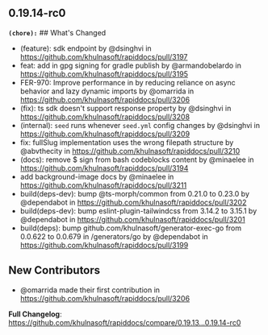 ## 0.19.14-rc0
**`(chore):`** ## What's Changed
* (feature): sdk endpoint by @dsinghvi in https://github.com/khulnasoft/rapiddocs/pull/3197
* feat: add in gpg signing for gradle publish by @armandobelardo in https://github.com/khulnasoft/rapiddocs/pull/3195
* FER-970: Improve performance in by reducing reliance on async behavior and lazy dynamic imports by @omarrida in https://github.com/khulnasoft/rapiddocs/pull/3206
* (fix): ts sdk doesn't support response property by @dsinghvi in https://github.com/khulnasoft/rapiddocs/pull/3208
* (internal): `seed` runs whenever `seed.yml` config changes by @dsinghvi in https://github.com/khulnasoft/rapiddocs/pull/3209
* fix: fullSlug implementation uses the wrong filepath structure by @abvthecity in https://github.com/khulnasoft/rapiddocs/pull/3210
* (docs): remove $ sign from bash codeblocks content by @minaelee in https://github.com/khulnasoft/rapiddocs/pull/3194
* add background-image docs by @minaelee in https://github.com/khulnasoft/rapiddocs/pull/3211
* build(deps-dev): bump @ts-morph/common from 0.21.0 to 0.23.0 by @dependabot in https://github.com/khulnasoft/rapiddocs/pull/3202
* build(deps-dev): bump eslint-plugin-tailwindcss from 3.14.2 to 3.15.1 by @dependabot in https://github.com/khulnasoft/rapiddocs/pull/3201
* build(deps): bump github.com/khulnasoft/generator-exec-go from 0.0.622 to 0.0.679 in /generators/go by @dependabot in https://github.com/khulnasoft/rapiddocs/pull/3199

## New Contributors
* @omarrida made their first contribution in https://github.com/khulnasoft/rapiddocs/pull/3206

**Full Changelog**: https://github.com/khulnasoft/rapiddocs/compare/0.19.13...0.19.14-rc0

